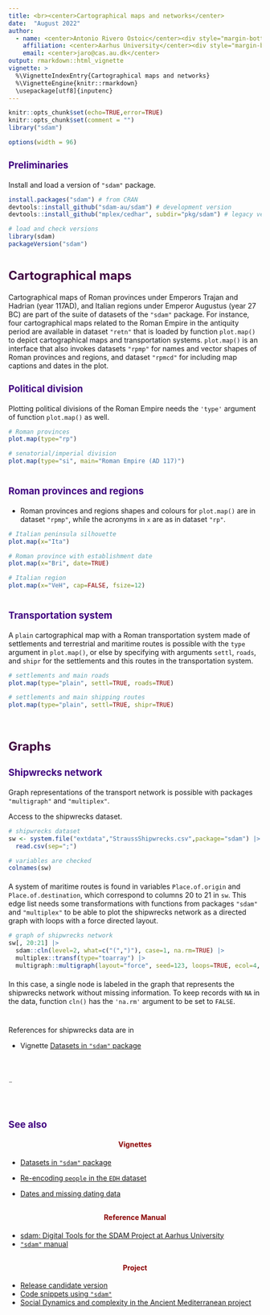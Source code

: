 ---
title: <br><center>Cartographical maps and networks</center>
date:  "August 2022" 
author: 
  - name: <center>Antonio Rivero Ostoic</center><div style="margin-bottom:-20px;"> </div>
    affiliation: <center>Aarhus University</center><div style="margin-bottom:-20px;"> </div>
    email: <center>jaro@cas.au.dk</center>
output: rmarkdown::html_vignette
vignette: >
  %\VignetteIndexEntry{Cartographical maps and networks}
  %\VignetteEngine{knitr::rmarkdown}
  \usepackage[utf8]{inputenc}
---

<style type="text/css">
h1.title {
  text-align: center; font-size: 20pt; color: #400040; 
}
h2 {
  font-size: 18pt; color: #400040;
}
h3 {
  font-size: 14pt; color: #400080;
}
h4 {
  text-align: center; color: DarkRed;
}
</style>



```{r setup, echo=FALSE, message=FALSE}
knitr::opts_chunk$set(echo=TRUE,error=TRUE)
knitr::opts_chunk$set(comment = "")
library("sdam")
```

```{r set-options, echo=FALSE, cache=FALSE}
options(width = 96)
```


<div style="margin-bottom:20px;"> </div>


### Preliminaries
Install and load a version of `"sdam"` package.

```{r, echo=TRUE, eval=FALSE}
install.packages("sdam") # from CRAN
devtools::install_github("sdam-au/sdam") # development version
devtools::install_github("mplex/cedhar", subdir="pkg/sdam") # legacy version R 3.6.x
```
<div style="margin-bottom:10px;"> </div>
```{r}
# load and check versions
library(sdam)
packageVersion("sdam")
```

<div style="margin-bottom:40px;"> </div>


## Cartographical maps

Cartographical maps of Roman provinces under Emperors Trajan and Hadrian (year 117AD), and Italian regions 
under Emperor Augustus (year 27 BC) are part of the suite of datasets of the `"sdam"` package. 
For instance, four cartographical maps related to the Roman Empire in the antiquity period are available in 
dataset `"retn"` that is loaded by function `plot.map()` to depict cartographical maps and transportation systems. 
`plot.map()` is an interface that also invokes datasets `"rpmp"` for names and vector shapes of Roman provinces and 
regions, and dataset `"rpmcd"` for including map captions and dates in the plot. 


### Political division

Plotting political divisions of the Roman Empire needs the `'type'` argument of function `plot.map()` as well. 


<div class="repdiv">
<div class="row">
<div class="col-md-6">
```{r}
# Roman provinces
plot.map(type="rp")
```
</div>
<div class="col-md-6">
```{r}
# senatorial/imperial division
plot.map(type="si", main="Roman Empire (AD 117)")
```
</div>
</div>
</div>


<div style="margin-bottom:40px;"> </div>


### Roman provinces and regions

* Roman provinces and regions shapes and colours for `plot.map()` are in dataset `"rpmp"`, 
while the acronyms in `x` are as in dataset `"rp"`. 



<div class="repdiv">
<div class="row">
<div class="col-md-4">
```{r}
# Italian peninsula silhouette
plot.map(x="Ita")
```
</div>
<div class="col-md-4">
```{r}
# Roman province with establishment date
plot.map(x="Bri", date=TRUE)
```
</div>
<div class="col-md-4">
```{r}
# Italian region
plot.map(x="VeH", cap=FALSE, fsize=12)
```
</div>
</div>
</div>

<div style="margin-bottom:40px;"> </div>


### Transportation system

A `plain` cartographical map with a Roman transportation system made of settlements and terrestrial and maritime routes 
is possible with the `type` argument in `plot.map()`, or else by specifying with arguments 
`settl`, `roads`, and `shipr` for the settlements and this routes in the transportation system.

<div class="retnet">
<div class="row">
<div class="col-md-6">
```{r}
# settlements and main roads
plot.map(type="plain", settl=TRUE, roads=TRUE)
```
</div>
<div class="col-md-6">
```{r}
# settlements and main shipping routes
plot.map(type="plain", settl=TRUE, shipr=TRUE)
```
</div>
</div>
</div>


<div style="margin-bottom:60px;"> </div>


## Graphs

### Shipwrecks network

Graph representations of the transport network is possible with packages `"multigraph"` and 
`"multiplex"`. 

Access to the shipwrecks dataset.

```{r}
# shipwrecks dataset
sw <- system.file("extdata","StraussShipwrecks.csv",package="sdam") |> 
  read.csv(sep=";")
```

```{r}
# variables are checked
colnames(sw)
```

<div style="margin-bottom:20px;"> </div>

A system of maritime routes is found in variables `Place.of.origin` and `Place.of.destination`, 
which correspond to columns 20 to 21 in `sw`. 
This edge list needs some transformations with functions from packages `"sdam"` and `"multiplex"` 
to be able to plot the shipwrecks network as a directed graph with loops with a force directed layout. 


```{r}
# graph of shipwrecks network
sw[, 20:21] |> 
  sdam::cln(level=2, what=c("(",")"), case=1, na.rm=TRUE) |> 
  multiplex::transf(type="toarray") |> 
  multigraph::multigraph(layout="force", seed=123, loops=TRUE, ecol=4, sel="Rome")
```

<div style="margin-bottom:20px;"> </div>

In this case, a single node is labeled in the graph that represents the shipwrecks network without missing information. 
To keep records with `NA` in the data, function `cln()` has the `'na.rm'` argument to be set to `FALSE`. 

<div style="margin-bottom:40px;"> </div>

References for shipwrecks data are in 

- Vignette [Datasets in `"sdam"` package](../doc/Intro.html) 


<div style="margin-bottom:60px;"> </div>


<div style="margin-bottom:60px;"> </div>

&uml;

<div style="margin-bottom:60px;"> </div>



### See also

#### Vignettes

* [Datasets in `"sdam"` package](../doc/Intro.html)

* [Re-encoding `people` in the `EDH` dataset](../doc/Encoding.html)

* [Dates and missing dating data](../doc/Dates.html)


<div style="margin-bottom:30px;"> </div>

#### Reference Manual

* [sdam: Digital Tools for the SDAM Project at Aarhus University](../html/sdam-package.html)
* [`"sdam"` manual](https://github.com/mplex/cedhar/blob/master/typesetting/reports/sdam.pdf)

<div style="margin-bottom:30px;"> </div>

#### Project

* [Release candidate version](https://github.com/sdam-au/sdam)
* [Code snippets using `"sdam"`](https://github.com/sdam-au/R_code)
* [Social Dynamics and complexity in the Ancient Mediterranean project](https://sdam-au.github.io/sdam-au/)

<div style="margin-bottom:60px;"> </div>

&nbsp;

